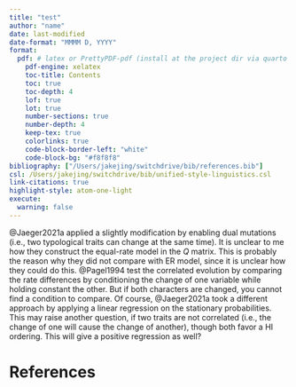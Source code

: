 ```yaml
---
title: "test"
author: "name"
date: last-modified
date-format: "MMMM D, YYYY"
format:
  pdf: # latex or PrettyPDF-pdf (install at the project dir via quarto install extension nrennie/PrettyPDF)
    pdf-engine: xelatex
    toc-title: Contents
    toc: true
    toc-depth: 4
    lof: true
    lot: true
    number-sections: true
    number-depth: 4
    keep-tex: true
    colorlinks: true
    code-block-border-left: "white"
    code-block-bg: "#f8f8f8"
bibliography: ["/Users/jakejing/switchdrive/bib/references.bib"]
csl: /Users/jakejing/switchdrive/bib/unified-style-linguistics.csl
link-citations: true
highlight-style: atom-one-light 
execute:
  warning: false
---
```


\clearpage

@Jaeger2021a applied a slightly modification by enabling dual mutations (i.e., two typological traits can change at the same time). It is unclear to me how they construct the equal-rate model in the $Q$ matrix. This is probably the reason why they did not compare with ER model, since it is unclear how they could do this. @Pagel1994 test the correlated evolution by comparing the rate differences by conditioning the change of one variable while holding constant the other. But if both characters are changed, you cannot find a condition to compare. Of course, @Jaeger2021a took a different approach by applying a linear regression on the stationary probabilities. This may raise another question, if two traits are not correlated (i.e., the change of one will cause the change of another), though both favor a HI ordering. This will give a positive regression as well?

\clearpage
# References

